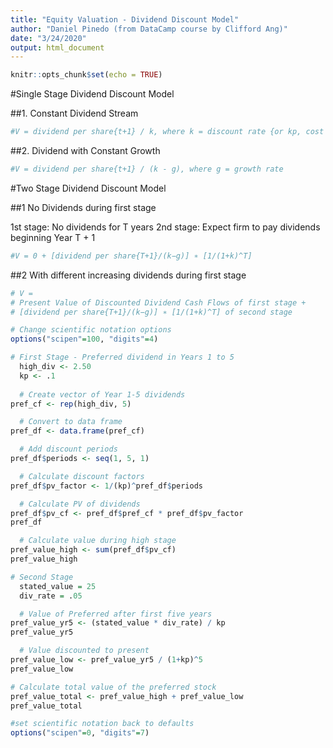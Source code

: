 ---
title: "Equity Valuation - Dividend Discount Model"
author: "Daniel Pinedo (from DataCamp course by Clifford Ang)"
date: "3/24/2020"
output: html_document
---

```{r setup, include=FALSE}
knitr::opts_chunk$set(echo = TRUE)
```

#Single Stage Dividend Discount Model

##1. Constant Dividend Stream

```{r}
#V = dividend per share{t+1} / k, where k = discount rate {or kp, cost of equity}
```

##2. Dividend with Constant Growth

```{r}
#V = dividend per share{t+1} / (k - g), where g = growth rate
```

#Two Stage Dividend Discount Model

##1 No Dividends during first stage

1st stage: No dividends for T years
2nd stage: Expect firm to pay dividends beginning Year T + 1

```{r}
#V = 0 + [dividend per share{T+1}/(k−g)] ∗ [1/(1+k)^T]
```

##2 With different increasing dividends during first stage
```{r}
# V = 
# Present Value of Discounted Dividend Cash Flows of first stage + 
# [dividend per share{T+1}/(k−g)] ∗ [1/(1+k)^T] of second stage

# Change scientific notation options
options("scipen"=100, "digits"=4)

# First Stage - Preferred dividend in Years 1 to 5
  high_div <- 2.50
  kp <- .1
  
  # Create vector of Year 1-5 dividends
pref_cf <- rep(high_div, 5)

  # Convert to data frame
pref_df <- data.frame(pref_cf)

  # Add discount periods
pref_df$periods <- seq(1, 5, 1)

  # Calculate discount factors
pref_df$pv_factor <- 1/(kp)^pref_df$periods

  # Calculate PV of dividends
pref_df$pv_cf <- pref_df$pref_cf * pref_df$pv_factor
pref_df

  # Calculate value during high stage
pref_value_high <- sum(pref_df$pv_cf) 
pref_value_high

# Second Stage
  stated_value = 25
  div_rate = .05

  # Value of Preferred after first five years
pref_value_yr5 <- (stated_value * div_rate) / kp
pref_value_yr5

  # Value discounted to present
pref_value_low <- pref_value_yr5 / (1+kp)^5
pref_value_low

# Calculate total value of the preferred stock
pref_value_total <- pref_value_high + pref_value_low
pref_value_total

#set scientific notation back to defaults
options("scipen"=0, "digits"=7)
```